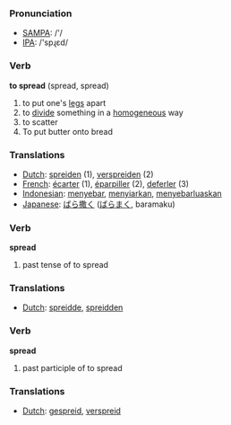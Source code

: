 === Pronunciation ===
*[[w:SAMPA|SAMPA]]: /'/
*[[w:IPA|IPA]]: /'spɻεd/

=== Verb ===

'''to spread''' (spread, spread)

# to put one's [[leg]]s apart
# to [[divide]] something in a [[homogeneous]] way
# to scatter
# To put butter onto bread

=== Translations ===
*[[Dutch]]: [[spreiden]] (1), [[verspreiden]] (2)
*[[French]]: [[écarter]] (1), [[éparpiller]] (2), [[deferler]] (3)
*[[Indonesian]]: [[sebar|menyebar]], [[siar|menyiarkan]], [[sebar luas|menyebarluaskan]]
*[[Japanese]]: [[ばら撒く]] ([[ばらまく]], baramaku)

=== Verb ===

'''spread'''

# past tense of to spread

=== Translations ===
*[[Dutch]]: [[spreidde]], [[spreidden]]

=== Verb ===

'''spread'''

# past participle of to spread

=== Translations ===
*[[Dutch]]: [[gespreid]], [[verspreid]]